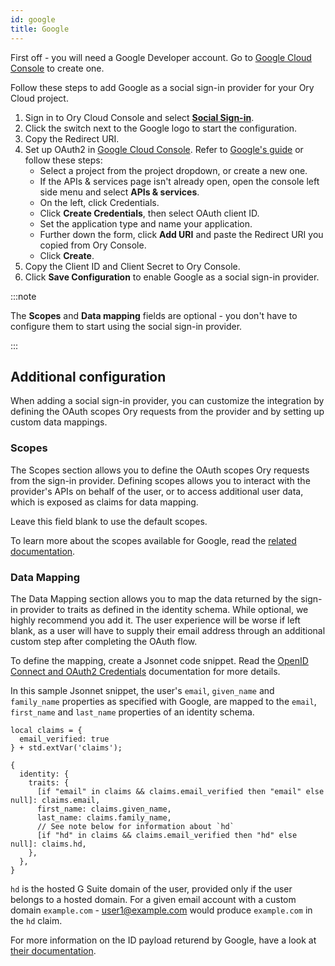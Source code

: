 ```yaml
---
id: google
title: Google
---
```


First off - you will need a Google Developer account. Go to
[Google Cloud Console](https://console.developers.google.com/) to create one.

Follow these steps to add Google as a social sign-in provider for your Ory Cloud
project.

1. Sign in to Ory Cloud Console and select
   [**Social Sign-in**](https://console.ory.sh/projects/current/social-signin).
2. Click the switch next to the Google logo to start the configuration.
3. Copy the Redirect URI.
4. Set up OAuth2 in [Google Cloud Console](https://console.cloud.google.com/).
   Refer to [Google's guide](https://support.google.com/cloud/answer/6158849) or
   follow these steps:
   - Select a project from the project dropdown, or create a new one.
   - If the APIs & services page isn't already open, open the console left side
     menu and select **APIs & services**.
   - On the left, click Credentials.
   - Click **Create Credentials**, then select OAuth client ID.
   - Set the application type and name your application.
   - Further down the form, click **Add URI** and paste the Redirect URI you
     copied from Ory Console.
   - Click **Create**.
5. Copy the Client ID and Client Secret to Ory Console.
6. Click **Save Configuration** to enable Google as a social sign-in provider.

:::note

The **Scopes** and **Data mapping** fields are optional - you don't have to
configure them to start using the social sign-in provider.

:::

## Additional configuration

When adding a social sign-in provider, you can customize the integration by
defining the OAuth scopes Ory requests from the provider and by setting up
custom data mappings.

### Scopes

The Scopes section allows you to define the OAuth scopes Ory requests from the
sign-in provider. Defining scopes allows you to interact with the provider's
APIs on behalf of the user, or to access additional user data, which is exposed
as claims for data mapping.

Leave this field blank to use the default scopes.

To learn more about the scopes available for Google, read the
[related documentation](https://developers.google.com/identity/protocols/oauth2/scopes).

### Data Mapping

The Data Mapping section allows you to map the data returned by the sign-in
provider to traits as defined in the identity schema. While optional, we highly
recommend you add it. The user experience will be worse if left blank, as a user
will have to supply their email address through an additional custom step after
completing the OAuth flow.

To define the mapping, create a Jsonnet code snippet. Read the
[OpenID Connect and OAuth2 Credentials](../../kratos/concepts/credentials/openid-connect-oidc-oauth2.mdx)
documentation for more details.

In this sample Jsonnet snippet, the user's `email`, `given_name` and
`family_name` properties as specified with Google, are mapped to the `email`,
`first_name` and `last_name` properties of an identity schema.

```google.jsonnet
local claims = {
  email_verified: true
} + std.extVar('claims');

{
  identity: {
    traits: {
      [if "email" in claims && claims.email_verified then "email" else null]: claims.email,
      first_name: claims.given_name,
      last_name: claims.family_name,
      // See note below for information about `hd`
      [if "hd" in claims && claims.email_verified then "hd" else null]: claims.hd,
    },
  },
}
```

`hd` is the hosted G Suite domain of the user, provided only if the user belongs
to a hosted domain. For a given email account with a custom domain
`example.com` - user1@example.com would produce `example.com` in the `hd` claim.

For more information on the ID payload returend by Google, have a look at
[their documentation](https://developers.google.com/identity/protocols/oauth2/openid-connect#an-id-tokens-payload).
